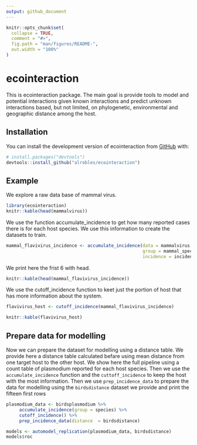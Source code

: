 ```yaml
---
output: github_document
---
```


<!-- README.md is generated from README.Rmd. Please edit that file -->

```r
knitr::opts_chunk$set(
  collapse = TRUE,
  comment = "#>",
  fig.path = "man/figures/README-",
  out.width = "100%"
)
```

# ecointeraction

<!-- badges: start -->
<!-- badges: end -->

This is ecointeraction package. The main goal is provide tools to model and
potential interactions given known interactions and predict unknown interactions
based, but not limited, on phylogenetic, environmental and geographic distance 
among the host.

## Installation

You can install the development version of ecointeraction from [GitHub](https://github.com/alrobles/ecointeraction) with:

``` r
# install.packages("devtools")
devtools::install_github("alrobles/ecointeraction")
```

## Example

We explore a raw data base of mammal virus.
    
```r
library(ecointeraction)
knitr::kable(head(mammalvirus))
```
We use the function accumulate_incidence to get how many reported cases there is 
for each host species. We use this information to create the datasets to train.

```r

mammal_flavivirus_incidence <- accumulate_incidence(data = mammalvirus,
                                                    group = mammal_species,
                                                    incidence = incidence)
```

We print here the frist 6 with head.

```r
knitr::kable(head(mammal_flavivirus_incidence))
```


We use the cutoff_incidence function to keet just the portion of host that has
more information about the system.

```r
flavivirus_host <- cutoff_incidence(mammal_flavivirus_incidence)
```

```r
knitr::kable(flavivirus_host)
```


## Prepare data for modelling
Now we can prepare the dataset for modelling using a distance table. We provide 
here a distance table calculated befare using mean distance from one target host
to the other host. We show here the full pipeline using a count table
of plasmodium reported for each host species. Then we use the
`accumulate_incidence` function and the `cuttoff_incidence` to keep the host with
the most information. Then we use  `prep_incidence_data`  to prepare the data for
modelling using the `birdsdistance` dataset we provide and print the fifteen 
first rows




```r
plasmodium_data <- birdsplasmodium %>%
     accumulate_incidence(group = species) %>%
     cutoff_incidence() %>%
     prep_incidence_data(distance  = birdsdistance) 
```
```r
models <- automodel_replication(plasmodium_data, birdsdistance)
models$roc
```

